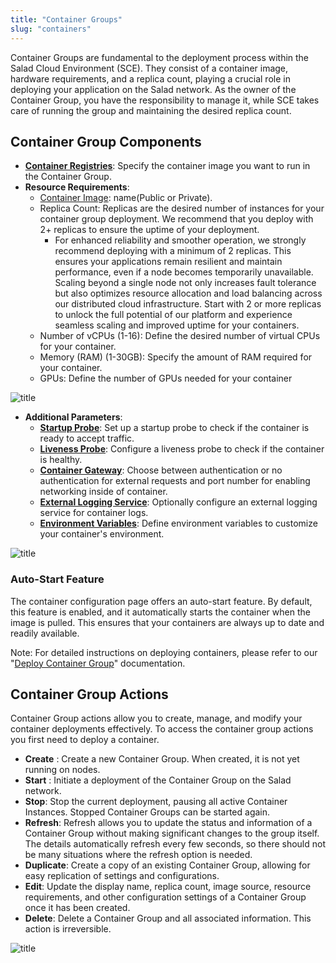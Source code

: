 ```yaml
---
title: "Container Groups"
slug: "containers"
---
```

Container Groups are fundamental to the deployment process within the Salad Cloud Environment (SCE). They consist of a container image, hardware requirements, and a replica count, playing a crucial role in deploying your application on the Salad network. As the owner of the Container Group, you have the responsibility to manage it, while SCE takes care of running the group and maintaining the desired replica count.

## Container Group Components

- **[Container Registries](https://docs.salad.com/docs/container-registries)**: Specify the container image you want to run in the Container Group.
- **Resource Requirements**:
  - [Container Image](https://docs.salad.com/docs/container-registries): name(Public or Private). 
  - Replica Count:  Replicas are the desired number of instances for your container group deployment.  We recommend that you deploy with 2+ replicas to ensure the uptime of your deployment.
    - For enhanced reliability and smoother operation, we strongly recommend deploying with a minimum of 2 replicas. This ensures your applications remain resilient and maintain performance, even if a node becomes temporarily unavailable. Scaling beyond a single node not only increases fault tolerance but also optimizes resource allocation and load balancing across our distributed cloud infrastructure. Start with 2 or more replicas to unlock the full potential of our platform and experience seamless scaling and improved uptime for your containers.
  - Number of vCPUs (1-16): Define the desired number of virtual CPUs for your container.
  - Memory (RAM) (1-30GB): Specify the amount of RAM required for your container.
  - GPUs: Define the number of GPUs needed for your container

![title](container-engine\images\60f17ed-image.png)


- **Additional Parameters**:
  - **[Startup Probe](https://docs.salad.com/docs/startup-probes)**: Set up a startup probe to check if the container is ready to accept traffic.
  - **[Liveness Probe](https://docs.salad.com/docs/liveness-probes)**: Configure a liveness probe to check if the container is healthy.
  - **[Container Gateway](https://docs.salad.com/docs/networking)**: Choose between authentication or no authentication for external requests and port number for enabling networking inside of container.
  - **[External Logging Service](https://docs.salad.com/docs/external-logging)**: Optionally configure an external logging service for container logs.
  - **[Environment Variables](https://docs.salad.com/docs/environment-variables)**: Define environment variables to customize your container's environment.

![title](container-engine\images\9118a3c-image.png)



### Auto-Start Feature

The container configuration page offers an auto-start feature. By default, this feature is enabled, and it automatically starts the container when the image is pulled. This ensures that your containers are always up to date and readily available.

Note: For detailed instructions on deploying containers, please refer to our "[Deploy Container Group](https://docs.salad.com/docs/deploy-containers)" documentation.

## Container Group Actions

Container Group actions  allow you to create, manage, and modify your container deployments effectively. To access the container group actions you first need to deploy a container.

- **Create** : Create a new Container Group. When created, it is not yet running on nodes.
- **Start** : Initiate a deployment of the Container Group on the Salad network.
- **Stop**: Stop the current deployment, pausing all active Container Instances. Stopped Container Groups can be started again.
- **Refresh**: Refresh allows you to update the status and information of a Container Group without making significant changes to the group itself.  The details automatically refresh every few seconds, so there should not be many situations where the refresh option is needed.  
- **Duplicate**: Create a copy of an existing Container Group, allowing for easy replication of settings and configurations.
- **Edit**: Update the display name, replica count, image source, resource requirements, and other configuration settings of a Container Group once it has been created.
- **Delete**: Delete a Container Group and all associated information. This action is irreversible.

![title](container-engine\images\e19a06d-image.png)